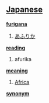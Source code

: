 == [[Japanese]] ==                                          

'''[[furigana]]'''
# [[あふりか]]

'''[[reading]]'''
# afurika

'''[[meaning]]'''
# [[Africa]]

'''[[synonym]]'''